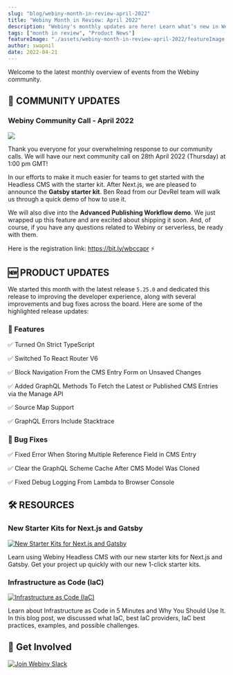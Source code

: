 ```yaml
---
slug: "blog/webiny-month-in-review-april-2022"
title: "Webiny Month in Review: April 2022"
description: "Webiny's monthly updates are here! Learn what’s new in Webiny and community updates from April month!"
tags: ["month in review", "Product News"]
featureImage: "./assets/webiny-month-in-review-april-2022/featureImage.png"
author: swapnil
date: 2022-04-21
---
```


Welcome to the latest monthly overview of events from the Webiny community.

## 🙌 COMMUNITY UPDATES

### Webiny Community Call - April 2022

[![](./assets/webiny-month-in-review-april-2022/april-community-call.png)](https://bit.ly/wbccapr)


Thank you everyone for your overwhelming response to our community calls.
We will have our next community call on 28th April 2022 (Thursday) at 1:00 pm GMT!

In our efforts to make it much easier for teams to get started with the Headless CMS with the starter kit. After Next.js, we are pleased to announce the **Gatsby starter kit**. Ben Read from our DevRel team will walk us through a quick demo of how to use it.

We will also dive into the **Advanced Publishing Workflow demo**. We just wrapped up this feature and are excited about shipping it soon. And, of course, if you have any questions related to Webiny or serverless, be ready with them.

Here is the registration link: <ExternalLink href="https://bit.ly/wbccapr">https://bit.ly/wbccapr</ExternalLink> ⚡

## 🆕 PRODUCT UPDATES

We started this month with the latest release `5.25.0` and dedicated this release to improving the developer experience, along with several improvements and bug fixes across the board. Here are some of the highlighted release updates:
### 🚀 Features

✅ <ExternalLink href="https://www.webiny.com/docs/release-notes/5.25.0/changelog#turned-on-strict-type-script-2235">Turned On Strict TypeScript</ExternalLink>

✅ <ExternalLink href="https://www.webiny.com/docs/release-notes/5.25.0/changelog#switched-to-react-router-v6-2277">Switched To React Router V6</ExternalLink>

✅ <ExternalLink href="https://www.webiny.com/docs/release-notes/5.25.0/changelog#block-navigation-from-the-cms-entry-form-on-unsaved-changes-2285">Block Navigation From the CMS Entry Form on Unsaved Changes</ExternalLink>

✅ <ExternalLink href="https://www.webiny.com/docs/release-notes/5.25.0/changelog#added-graph-ql-methods-to-fetch-the-latest-or-published-cms-entries-via-the-manage-api-2266">Added GraphQL Methods To Fetch the Latest or Published CMS Entries via the Manage API</ExternalLink>

✅ <ExternalLink href="https://www.webiny.com/docs/release-notes/5.25.0/changelog#source-map-support">Source Map Support</ExternalLink>

✅ <ExternalLink href="https://www.webiny.com/docs/release-notes/5.25.0/changelog#graph-ql-errors-include-stacktrace">GraphQL Errors Include Stacktrace</ExternalLink>

### 🐞 Bug Fixes

✅ <ExternalLink href="https://www.webiny.com/docs/release-notes/5.25.0/changelog#fixed-error-when-storing-multiple-reference-field-in-cms-entry-2264">Fixed Error When Storing Multiple Reference Field in CMS Entry</ExternalLink>

✅ <ExternalLink href="https://www.webiny.com/docs/release-notes/5.25.0/changelog#clear-the-graph-ql-scheme-cache-after-cms-model-was-cloned-2288">Clear the GraphQL Scheme Cache After CMS Model Was Cloned</ExternalLink>

✅ <ExternalLink href="https://www.webiny.com/docs/release-notes/5.25.0/changelog#fix-debug-logging-from-lambda-to-browser-console-2301">Fixed Debug Logging From Lambda to Browser Console</ExternalLink>

## 🛠️ RESOURCES

### New Starter Kits for Next.js and Gatsby

[![New Starter Kits for Next.js and Gatsby](./assets/webiny-month-in-review-april-2022/new-starter-kit.png)](https://www.webiny.com/blog/get-started-quickly-new-starters-gatsby-nextjs)

Learn using Webiny Headless CMS with our new starter kits for Next.js and Gatsby. Get your project up quickly with our <ExternalLink href="https://www.webiny.com/blog/get-started-quickly-new-starters-gatsby-nextjs">new 1-click starter kits</ExternalLink>.

### Infrastructure as Code (IaC)

[![Infrastructure as Code (IaC)](./assets/webiny-month-in-review-april-2022/what-is-infrastructure-as-code-cover.png)](https://www.webiny.com/blog/what-is-infrastructure-as-code)

Learn about <ExternalLink href="https://www.webiny.com/blog/what-is-infrastructure-as-code">Infrastructure as Code</ExternalLink> in 5 Minutes and Why You Should Use It. In this blog post, we discussed what IaC, best IaC providers, IaC best practices, examples, and possible challenges.

## 🤝 Get Involved

[![Join Webiny Slack](./assets/webiny-month-in-review-april-2022/join-slack.png)](https://www.webiny.com/slack)
